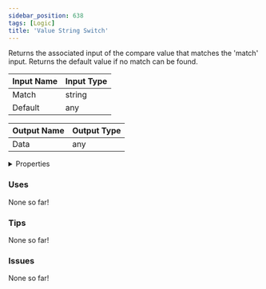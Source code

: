 ```yaml
---
sidebar_position: 638
tags: [Logic]
title: 'Value String Switch'
---
```


Returns the associated input of the compare value that matches the 'match' input. Returns the default value if no match can be found.




<EsbSvg />

| Input Name | Input Type |
|-----------|-----------|
| Match | string |
| Default | any |

| Output Name | Output Type |
|-----------|-----------|
| Data | any |


<details>
  <summary>Properties</summary>
  <div>
    <div>
    <table>
      <thead>
        <tr>
          <th>Is beta required?</th>
          <th>❌</th>
        </tr>
        <tr>
          <th>Is this chip a trolling risk?</th>
          <th>❌</th>
        </tr>
        <tr>
          <th>Is this chip a role assignment risk?</th>
          <th>❌</th>
        </tr>
        <tr>
          <th>Chip UUID</th>
          <th>2c9dcd54-dd65-498e-8a13-50c221448358</th>
        </tr>
      </thead>
    </table>
    </div>
  </div>
</details>

### Uses

None so far!

### Tips

None so far!

### Issues

None so far!